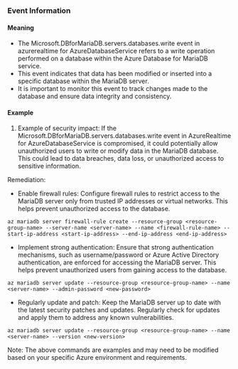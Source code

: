 
### Event Information

#### Meaning

- The Microsoft.DBforMariaDB.servers.databases.write event in azurerealtime for AzureDatabaseService refers to a write operation performed on a database within the Azure Database for MariaDB service.
- This event indicates that data has been modified or inserted into a specific database within the MariaDB server.
- It is important to monitor this event to track changes made to the database and ensure data integrity and consistency.

#### Example

1. Example of security impact: If the Microsoft.DBforMariaDB.servers.databases.write event in AzureRealtime for AzureDatabaseService is compromised, it could potentially allow unauthorized users to write or modify data in the MariaDB database. This could lead to data breaches, data loss, or unauthorized access to sensitive information.

Remediation:
- Enable firewall rules: Configure firewall rules to restrict access to the MariaDB server only from trusted IP addresses or virtual networks. This helps prevent unauthorized access to the database.
```
az mariadb server firewall-rule create --resource-group <resource-group-name> --server-name <server-name> --name <firewall-rule-name> --start-ip-address <start-ip-address> --end-ip-address <end-ip-address>
```

- Implement strong authentication: Ensure that strong authentication mechanisms, such as username/password or Azure Active Directory authentication, are enforced for accessing the MariaDB server. This helps prevent unauthorized users from gaining access to the database.
```
az mariadb server update --resource-group <resource-group-name> --name <server-name> --admin-password <new-password>
```

- Regularly update and patch: Keep the MariaDB server up to date with the latest security patches and updates. Regularly check for updates and apply them to address any known vulnerabilities.
```
az mariadb server update --resource-group <resource-group-name> --name <server-name> --version <new-version>
```

Note: The above commands are examples and may need to be modified based on your specific Azure environment and requirements.

